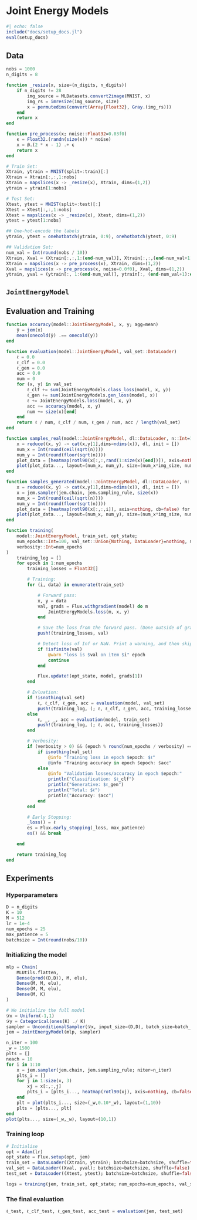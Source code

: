 
# Joint Energy Models

```julia
#| echo: false
include("docs/setup_docs.jl")
eval(setup_docs)
```

## Data

```julia
nobs = 1000
n_digits = 8

function _resize(x, size=(n_digits, n_digits))
    if n_digits != 28
        img_source = MLDatasets.convert2image(MNIST, x)
        img_rs = imresize(img_source, size)
        x = permutedims(convert(Array{Float32}, Gray.(img_rs)))
    end
    return x
end

function pre_process(x; noise::Float32=0.03f0)
    ϵ = Float32.(randn(size(x)) * noise)
    x = @.(2 * x - 1) .+ ϵ
    return x
end

# Train Set:
Xtrain, ytrain = MNIST(split=:train)[:]
Xtrain = Xtrain[:,:,1:nobs]
Xtrain = mapslices(x -> _resize(x), Xtrain, dims=(1,2)) 
ytrain = ytrain[1:nobs] 

# Test Set:
Xtest, ytest = MNIST(split=:test)[:]
Xtest = Xtest[:,:,1:nobs]
Xtest = mapslices(x -> _resize(x), Xtest, dims=(1,2)) 
ytest = ytest[1:nobs] 

## One-hot-encode the labels
ytrain, ytest = onehotbatch(ytrain, 0:9), onehotbatch(ytest, 0:9)

## Validation Set:
num_val = Int(round(nobs / 10))
Xtrain, Xval = (Xtrain[:,:,1:(end-num_val)], Xtrain[:,:,(end-num_val+1):end])
Xtrain = mapslices(x -> pre_process(x), Xtrain, dims=(1,2)) 
Xval = mapslices(x -> pre_process(x, noise=0.0f0), Xval, dims=(1,2)) 
ytrain, yval = (ytrain[:, 1:(end-num_val)], ytrain[:, (end-num_val+1):end])
```

## `JointEnergyModel`

## Evaluation and Training

```julia
function accuracy(model::JointEnergyModel, x, y; agg=mean)
    ŷ = jem(x)
    mean(onecold(ŷ) .== onecold(y))
end

function evaluation(model::JointEnergyModel, val_set::DataLoader)
    ℓ = 0.0
    ℓ_clf = 0.0
    ℓ_gen = 0.0
    acc = 0.0
    num = 0
    for (x, y) in val_set
        ℓ_clf += sum(JointEnergyModels.class_loss(model, x, y))
        ℓ_gen += sum(JointEnergyModels.gen_loss(model, x))
        ℓ += JointEnergyModels.loss(model, x, y)
        acc += accuracy(model, x, y)
        num += size(x)[end]
    end
    return ℓ / num, ℓ_clf / num, ℓ_gen / num, acc / length(val_set)
end

function samples_real(model::JointEnergyModel, dl::DataLoader, n::Int=16; img_size=n_digits * 5)
    x = reduce((x, y) -> cat(x,y[1],dims=ndims(x)), dl, init = [])
    num_x = Int(round(ceil(sqrt(n))))
    num_y = Int(round(floor(sqrt(n))))
    plot_data = [heatmap(rotl90(x[:,:,rand(1:size(x)[end])]), axis=nothing, cb=false) for i in 1:n]
    plot(plot_data..., layout=(num_x, num_y), size=(num_x*img_size, num_y*img_size), margin=(round(0.05*img_size), :px))
end

function samples_generated(model::JointEnergyModel, dl::DataLoader, n::Int=16; img_size=n_digits * 5)
    x = reduce((x, y) -> cat(x,y[1],dims=ndims(x)), dl, init = [])
    x = jem.sampler(jem.chain, jem.sampling_rule, size(x))
    num_x = Int(round(ceil(sqrt(n))))
    num_y = Int(round(floor(sqrt(n))))
    plot_data = [heatmap(rotl90(x[:,:,i]), axis=nothing, cb=false) for i in 1:n]
    plot(plot_data..., layout=(num_x, num_y), size=(num_x*img_size, num_y*img_size), margin=(round(0.05*img_size), :px))
end
```

```julia
function training(
    model::JointEnergyModel, train_set, opt_state; 
    num_epochs::Int=100, val_set::Union{Nothing, DataLoader}=nothing, max_patience::Int=20,
    verbosity::Int=num_epochs
)
    training_log = []
    for epoch in 1:num_epochs
        training_losses = Float32[]

        # Training:
        for (i, data) in enumerate(train_set)

            # Forward pass:
            x, y = data
            val, grads = Flux.withgradient(model) do m
                JointEnergyModels.loss(m, x, y)
            end

            # Save the loss from the forward pass. (Done outside of gradient.)
            push!(training_losses, val)

            # Detect loss of Inf or NaN. Print a warning, and then skip update!
            if !isfinite(val)
                @warn "loss is $val on item $i" epoch
                continue
            end

            Flux.update!(opt_state, model, grads[1])
        end

        # Evluation:
        if !isnothing(val_set)
            ℓ, ℓ_clf, ℓ_gen, acc = evaluation(model, val_set)
            push!(training_log, (; ℓ, ℓ_clf, ℓ_gen, acc, training_losses))
        else
            ℓ, _, _, acc = evaluation(model, train_set)
            push!(training_log, (; ℓ, acc, training_losses))
        end

        # Verbosity:
        if (verbosity > 0) && (epoch % round(num_epochs / verbosity) == 0)
            if isnothing(val_set)
                @info "Training loss in epoch $epoch: $ℓ"
                @info "Training accuracy in epoch $epoch: $acc"
            else
                @info "Validation losses/accuracy in epoch $epoch:"
                println("Classification: $ℓ_clf")
                println("Generative: $ℓ_gen")
                println("Total: $ℓ")
                println("Accuracy: $acc")
            end
        end

        # Early Stopping:
        _loss() = ℓ
        es = Flux.early_stopping(_loss, max_patience)
        es() && break

    end

    return training_log
end
```

## Experiments

### Hyperparameters

```julia
D = n_digits               
K = 10                      
M = 512   
lr = 1e-4                  
num_epochs = 25
max_patience = 5            
batchsize = Int(round(nobs/10))
```

### Initializing the model

```julia
mlp = Chain(
    MLUtils.flatten,
    Dense(prod((D,D)), M, elu),
    Dense(M, M, elu),
    Dense(M, M, elu),
    Dense(M, K)
)

# We initialize the full model
𝒟x = Uniform(-1,1)
𝒟y = Categorical(ones(K) ./ K)
sampler = UnconditionalSampler(𝒟x, input_size=(D,D), batch_size=batch_size)
jem = JointEnergyModel(mlp, sampler)
```

```julia
n_iter = 100
_w = 1500
plts = []
neach = 10
for i in 1:10
    x = jem.sampler(jem.chain, jem.sampling_rule; niter=n_iter)
    plts_i = []
    for j in 1:size(x, 3)
        xj = x[:,:,j]
        plts_i = [plts_i..., heatmap(rotl90(xj), axis=nothing, cb=false)]
    end
    plt = plot(plts_i..., size=(_w,0.10*_w), layout=(1,10))
    plts = [plts..., plt]
end
plot(plts..., size=(_w,_w), layout=(10,1))
```

### Training loop

```julia
# Initialise 
opt = Adam(lr)
opt_state = Flux.setup(opt, jem)
train_set = DataLoader((Xtrain, ytrain); batchsize=batchsize, shuffle=true)
val_set = DataLoader((Xval, yval); batchsize=batchsize, shuffle=false)
test_set = DataLoader((Xtest, ytest); batchsize=batchsize, shuffle=false)
```

```julia
logs = training(jem, train_set, opt_state; num_epochs=num_epochs, val_set=val_set)
```

### The final evaluation

```julia
ℓ_test, ℓ_clf_test, ℓ_gen_test, acc_test = evaluation(jem, test_set)
```

